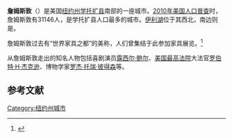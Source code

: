 {{Infobox settlement
<!-- See Template:Infobox settlement for additional fields that may be available -->
<!-- See the Table at Infobox settlement for all fields and descriptions of usage -->
<!-- Basic info ---------------->
|name                   = 詹姆斯敦
|native_name            = <!-- if different from the English name -->
|native_name_lang       = <!-- Use ISO639 code, e.g. "fr" for French.
                               If there is more than one native name, in different languages,
                               enter those names using {{lang}}, instead -->
|nickname               = 
|settlement_type        = 城市
|total_type             = <!-- to set a non-standard label for total area and population rows -->
|motto                  =
<!-- Images and maps ----------->
|image_skyline          = Downtown_Jamestown.JPG
|imagesize              =
|image_alt              =
|image_caption          = 詹姆斯敦市中心
|image_flag             =
|flag_size              =
|flag_alt               =
|image_seal             =
|seal_size              =
|seal_alt               =
|image_shield           =
|shield_size            =
|shield_alt             =
|image_blank_emblem     =
|blank_emblem_type      =
|blank_emblem_size      =
|blank_emblem_alt       =
|image_map              = Highlighted Jamestown, New York.PNG
|mapsize                = 250x200px
|map_alt                =
|map_caption            =
|image_map1             =
|mapsize1               =
|map_alt1               =
|map_caption1           =
|image_dot_map          =
|dot_mapsize            =
|dot_map_alt            =
|dot_map_caption        =
|dot_x =  |dot_y =
|pushpin_map            = <!-- name of a location map as per Template:Location_map -->
|pushpin_label_position = <!-- position of the pushpin label: left, right, top, bottom, none -->
|pushpin_map_alt        =
|pushpin_map_caption    =
|pushpin_mapsize        =
<!-- Location ------------------>
|subdivision_type       = 国家
|subdivision_name       = [[美国|美国]]
|subdivision_type1 = 州
|subdivision_name1      = [[纽约州|纽约州]]
|subdivision_type2      = 县
|subdivision_name2      = [[学托扩县_(纽约州)|学托扩县]]
<!-- Smaller parts (e.g. boroughs of a city) and seat of government -->
|seat_type              =
|seat                   =
|parts_type             =
|parts_style            = <!-- list, coll (collapsed list), para (paragraph format)
                               Default is list if up to 5 items, coll if more than 5-->
|parts                  = <!-- parts text, or header for parts list -->
|p1                     =
|p2                     = <!-- etc. up to p50: for separate parts to be listed-->
<!-- Politics ----------------->
|government_footnotes   =
|government_type        =
|leader_title           = 
|leader_name            = |leader_title1          =
|leader_name1           =
|leader_title2          =
|leader_name2           =
|leader_title3          =
|leader_name3           =
|leader_title4          =
|leader_name4           =
|established_title      = 成立
|established_date       = 1810年
|established_title1     = 建村
|established_date1      = 1827年
|established_title2     = 建市
|established_date2      = 1886年4月19日
|established_title3     =
|established_date3      =
|extinct_title          =
|extinct_date           =
|founder                =
|named_for              =
<!-- Area    --------------------->
|area_magnitude         = <!-- use only to set a special wikilink -->
|unit_pref              = Imperial
|area_footnotes         =
|area_total_km2         = 23.5
|area_land_km2          = 22.94
|area_water_km2         = 0.217
|area_total_sq_mi       = 9.1
|area_land_sq_mi        = 9.0
|area_water_sq_mi       = 0.1
|area_water_percent     =
|area_urban_km2         =
|area_urban_sq_mi       =
|area_metro_km2         =
|area_metro_sq_mi       =
|area_blank1_title      =
|area_blank1_km2        =
|area_blank1_sq_mi      =
<!-- Elevation -------------------------->
|elevation_footnotes    =  <!--for references: use <ref> tags-->
|elevation_max_footnotes=  <!--for references: use <ref> tags-->
|elevation_min_footnotes=  <!--for references: use <ref> tags-->
|elevation_m            = 420
|elevation_ft           = 1378
|elevation_max_m        =
|elevation_max_ft       =
|elevation_min_m        =
|elevation_min_ft       =
<!-- Population   ----------------------->
|population_as_of               = [[2010年美国人口普查|2010]]
|population_footnotes           =
|population_note                =
|population_total               = 31,146
|population_density_km2         = 1364.3
|population_density_sq_mi       = 3534.6
|population_est                 =
|pop_est_as_of                  =
|population_metro               =
|population_density_metro_km2   =
|population_density_metro_sq_mi =
|population_urban               =
|population_density_urban_km2   =
|population_density_urban_sq_mi =
|population_blank1_title        =
|population_blank1              =
|population_density_blank1_km2  =
|population_density_blank1_sq_mi=
|demographics_type1             =
|demographics1_footnotes        =
|demographics1_title1           =
|demographics1_info1            =
|demographics1_title2           =
|demographics1_info2            =
|demographics1_title3           =
|demographics1_info3            =
|demographics1_title4           =
|demographics1_info4            =
|demographics1_title5           =
|demographics1_info5            =
|demographics_type2             =
|demographics2_footnotes        =
|demographics2_title1           =
|demographics2_info1            =
|demographics2_title2           =
|demographics2_info2            =
|demographics2_title3           =
|demographics2_info3            =
|demographics2_title4           =
|demographics2_info4            =
|demographics2_title5           =
|demographics2_info5            =
<!-- General information  --------------->
|timezone1              = [[美国东部时间|EST]]
|utc_offset1            = -5
|timezone1_DST          = EDT
|utc_offset1_DST        = -4
|coor_pinpoint          = <!-- can be used to specify exactly where/what the coordinates refer to -->
|coordinates_type       =
|coordinates_display    = display=inline,title <!-- delete unwanted option, if any -->
|latd = 42 |latm = 5 |lats = 44 |latNS = N
|longd = 79 |longm = 14 |longs = 19 |longEW = W
<!-- Area/postal codes & others -------->
|postal_code_type       = [[美国邮政编码|邮政编码]]
|postal_code            = 14701, 14702
|area_code              = [[美国电话区号716|716]]
|area_code_type         =
|twin1                  = 
|twin1_country          = 
|twin2                  = 
|twin2_country          =
|twin3                  =
|twin3_country          =
|twin4                  =
|twin4_country          =
|twin5                  =
|twin5_country          =
|twin6                  =
|twin6_country          =
|twin7                  =
|twin7_country          =
|blank_name_sec1        =
|blank_info_sec1        =
|blank1_name_sec1       =
|blank1_info_sec1       =
|blank2_name_sec1       =
|blank2_info_sec1       =
|blank3_name_sec1       =
|blank3_info_sec1       =
|blank4_name_sec1       =
|blank4_info_sec1       =
|blank5_name_sec1       =
|blank5_info_sec1       =
|blank6_name_sec1       =
|blank6_info_sec1       =
|blank_name_sec2        =
|blank_info_sec2        =
|blank1_name_sec2       =
|blank1_info_sec2       =
|blank2_name_sec2       =
|blank2_info_sec2       =
|blank3_name_sec2       =
|blank3_info_sec2       =
|blank4_name_sec2       =
|blank4_info_sec2       =
|blank5_name_sec2       =
|blank5_info_sec2       =
|blank6_name_sec2       =
|blank6_info_sec2       =
|website                =
|footnotes              =
}}
'''詹姆斯敦'''（{{lang-en|Jamestown}}）是美国[[纽约州|纽约州]][[学托扩县_(纽约州)|学托扩县]]南部的一座城市。[[2010年美国人口普查|2010年美国人口普查]]时，詹姆斯敦有31146人，是学托扩县人口最多的城市。[[伊利湖|伊利湖]]位于其西北，南边则是{{le|阿利根尼国家森林公园|Allegheny National Forest}}。

詹姆斯敦过去有“世界家具之都”的美称，人们曾集结于此参加家具展览。<ref name>{{cite web|url=http://factfinder2.census.gov|publisher=[[United_States_Census_Bureau|United States Census Bureau]]|title=American FactFinder|access-date=2021-05-17|archive-date=2013-09-11|archive-url=https://web.archive.org/web/20130911234518/http://factfinder2.census.gov/|dead-url=no}}</ref>

从詹姆斯敦走出的知名人物包括喜剧演员[[露西尔·鲍尔|露西尔·鲍尔]]、[[美国最高法院|美国最高法院]]大法官[[罗伯特·H·杰克逊|罗伯特·H·杰克逊]]、博物学家[[罗杰·托瑞·彼得森|罗杰·托瑞·彼得森]]等。

== 参考文献 ==
{{reflist}}

{{NY-stub}}
{{New York}}

[[Category:纽约州城市|Category:纽约州城市]]
